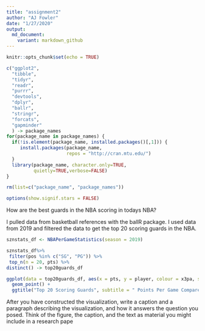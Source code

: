 ```yaml
---
title: "assignment2"
author: "AJ Fowler"
date: "1/27/2020"
output: 
  md_document:
    variant: markdown_github
---
```

```r
knitr::opts_chunk$set(echo = TRUE)

c("ggplot2",
  "tibble",
  "tidyr",
  "readr",    
  "purrr",
  "devtools",
  "dplyr",
  "ballr",
  "stringr",
  "forcats",
  "gapminder"      
  ) -> package_names  
for(package_name in package_names) {
  if(!is.element(package_name, installed.packages()[,1])) {
     install.packages(package_name,
                      repos = "http://cran.mtu.edu/")
  }
  library(package_name, character.only=TRUE,
          quietly=TRUE,verbose=FALSE)
}

rm(list=c("package_name", "package_names")) 

options(show.signif.stars = FALSE)  
```
 

How are the best guards in the NBA scoring in todays NBA?

I pulled data from basketball references with the ballR package. I used data from 2019 and filtered the data to get the top 20 scoring guards in the NBA. 
```r
sznstats_df <- NBAPerGameStatistics(season = 2019)

sznstats_df%>%
 filter(pos %in% c("SG", "PG")) %>%
 top_n(n = 20, pts) %>% 
distinct() -> top20guards_df
```

```r
ggplot(data = top20guards_df, aes(x = pts, y = player, colour = x3pa, size = fta))+
  geom_point() +
  ggtitle("Top 20 Scoring Guards", subtitle = " Points Per Game Compared by 3 Point Attempts and Freethrow Attempts")


```






After you have constructed the visualization, write a caption and a paragraph describing the visualization, and how it answers the question you posed. Think of the figure, the caption, and the text as material you might include in a research pape





